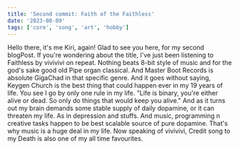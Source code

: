 ```yaml
---
title: 'Second commit: Faith of the Faithless'
date: '2023-08-09'
tags: ['core', 'song', 'art', 'hobby']
---
```


Hello there, it's me Kiri, again! Glad to see you here, for my second blogPost. If you're wondering about the title, I've just been listening to Faithless by vivivivi on repeat. Nothing beats 8-bit style of music and for the god's sake good old Pipe organ classical. And Master Boot Records is absolute GigaChad in that specific genre. And it goes without saying, Keygen Church is the best thing that could happen ever in my 19 years of life.
 You see I go by only one rule in my life. "Life is binary, you're either alive or dead. So only do things that would keep you alive." And as it turns out my brain demands some stable supply of daily dopamine, or it can threaten my life. As in depression and stuffs. And music, programming n creative tasks happen to be best scalable source of pure dopamine. That's why music is a huge deal in my life.
 Now speaking of vivivivi, Credit song to my Death
 is also one of my all time favourites.
